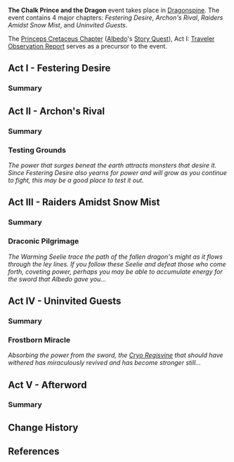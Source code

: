 {{EventTabs}}
{{Chapter Infobox
|type            = Event
|act1            = Festering Desire (Quest)
|storyQuestReq1  = [[Albedo]] Act I: [[Traveler Observation Report]]
|act2            = Archon's Rival
|act3            = Raiders Amidst Snow Mist
|act4            = Uninvited Guests
|act5            = Afterword
}}
'''The Chalk Prince and the Dragon''' event takes place in [[Dragonspine]]. The event contains 4 major chapters: ''Festering Desire'', ''Archon's Rival'', ''Raiders Amidst Snow Mist'', and ''Uninvited Guests''.

The [[Princeps Cretaceus Chapter]] ([[Albedo]]'s [[Story Quest]]), Act I: [[Traveler Observation Report]] serves as a precursor to the event.

==Act I - Festering Desire==
{{Main|Festering Desire (Quest)}}
===Summary===
{{Transclude|Festering Desire (Quest)|Summary}}
==Act II - Archon's Rival==
{{Main|Archon's Rival}}
===Summary===
{{Transclude|Archon's Rival|Summary}}
===Testing Grounds===
''The power that surges beneat the earth attracts monsters that desire it. Since Festering Desire also yearns for power and will grow as you continue to fight, this may be a good place to test it out.''

==Act III - Raiders Amidst Snow Mist==
{{Main|Raiders Amidst Snow Mist}}
===Summary===
{{Transclude|Raiders Amidst Snow Mist|Summary}}
===Draconic Pilgrimage===
''The Warming Seelie trace the path of the fallen dragon's might as it flows through the ley lines. If you follow these Seelie and defeat those who come forth, coveting power, perhaps you may be able to accumulate energy for the sword that Albedo gave you...''

==Act IV - Uninvited Guests==
{{Main|Uninvited Guests}}
===Summary===
{{Transclude|Uninvited Guests|Summary}}
===Frostborn Miracle===
''Absorbing the power from the sword, the [[Cryo Regisvine]] that should have withered has miraculously revived and has become stronger still...''

==Act V - Afterword==
{{Main|Afterword}}
===Summary===
{{Transclude|Afterword|Summary}}

==Change History==
{{Change History|1.2}}

==References==
{{Reflist}}